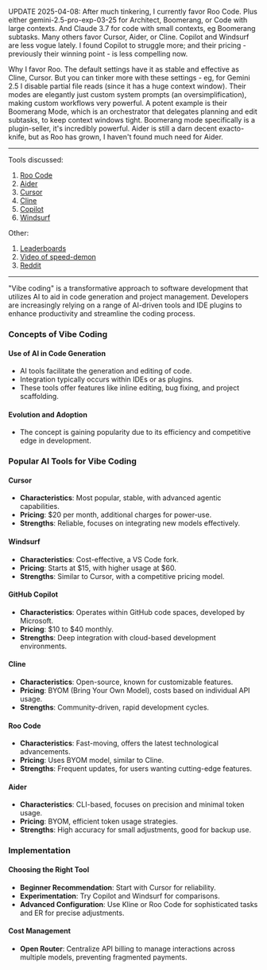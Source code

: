 
UPDATE 2025-04-08: After much tinkering, I currently favor Roo Code. Plus either gemini-2.5-pro-exp-03-25 for Architect, Boomerang, or Code with large contexts. And Claude 3.7 for code with small contexts, eg Boomerang subtasks. Many others favor Cursor, Aider, or Cline. Copilot and Windsurf are less vogue lately. I found Copilot to struggle more; and their pricing - previously their winning point - is less compelling now.

Why I favor Roo. The default settings have it as stable and effective as Cline, Cursor. But you can tinker more with these settings - eg, for Gemini 2.5 I disable partial file reads (since it has a huge context window). Their modes are elegantly just custom system prompts (an oversimplification), making custom workflows very powerful. A potent example is their Boomerang Mode, which is an orchestrator that delegates planning and edit subtasks, to keep context windows tight. Boomerang mode specifically is a plugin-seller, it's incredibly powerful. Aider is still a darn decent exacto-knife, but as Roo has grown, I haven't found much need for Aider.

---

Tools discussed:

1. [Roo Code](https://github.com/RooVetGit/Roo-Code)
1. [Aider](https://aider.chat/)
1. [Cursor](https://www.cursor.com/)
1. [Cline](https://github.com/cline/cline)
1. [Copilot](https://github.com/features/copilot)
1. [Windsurf](https://codeium.com/windsurf)

Other:

1. [Leaderboards](https://aider.chat/docs/leaderboards/)
1. [Video of speed-demon](https://www.youtube.com/watch?v=QlUt06XLbJE&feature=youtu.be)
1. [Reddit](https://www.reddit.com/r/chatgptcoding/)

---

"Vibe coding" is a transformative approach to software development that utilizes AI to aid in code generation and project management. Developers are increasingly relying on a range of AI-driven tools and IDE plugins to enhance productivity and streamline the coding process.

### Concepts of Vibe Coding

#### Use of AI in Code Generation
- AI tools facilitate the generation and editing of code.
- Integration typically occurs within IDEs or as plugins.
- These tools offer features like inline editing, bug fixing, and project scaffolding.

#### Evolution and Adoption
- The concept is gaining popularity due to its efficiency and competitive edge in development.

### Popular AI Tools for Vibe Coding

#### Cursor
- **Characteristics**: Most popular, stable, with advanced agentic capabilities.
- **Pricing**: $20 per month, additional charges for power-use.
- **Strengths**: Reliable, focuses on integrating new models effectively.

#### Windsurf
- **Characteristics**: Cost-effective, a VS Code fork.
- **Pricing**: Starts at $15, with higher usage at $60.
- **Strengths**: Similar to Cursor, with a competitive pricing model.

#### GitHub Copilot
- **Characteristics**: Operates within GitHub code spaces, developed by Microsoft.
- **Pricing**: $10 to $40 monthly.
- **Strengths**: Deep integration with cloud-based development environments.

#### Cline
- **Characteristics**: Open-source, known for customizable features.
- **Pricing**: BYOM (Bring Your Own Model), costs based on individual API usage.
- **Strengths**: Community-driven, rapid development cycles.

#### Roo Code
- **Characteristics**: Fast-moving, offers the latest technological advancements.
- **Pricing**: Uses BYOM model, similar to Cline.
- **Strengths**: Frequent updates, for users wanting cutting-edge features.

#### Aider
- **Characteristics**: CLI-based, focuses on precision and minimal token usage.
- **Pricing**: BYOM, efficient token usage strategies.
- **Strengths**: High accuracy for small adjustments, good for backup use.

### Implementation

#### Choosing the Right Tool
- **Beginner Recommendation**: Start with Cursor for reliability.
- **Experimentation**: Try Copilot and Windsurf for comparisons.
- **Advanced Configuration**: Use Kline or Roo Code for sophisticated tasks and ER for precise adjustments.

#### Cost Management
- **Open Router**: Centralize API billing to manage interactions across multiple models, preventing fragmented payments.